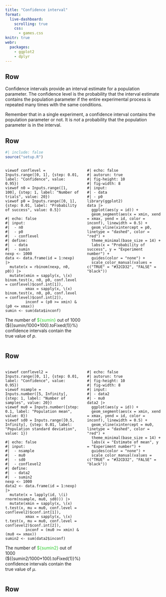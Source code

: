 ```yaml
---
title: "Confidence interval"
format:
  live-dashboard:
    scrolling: true
    css:
      - games.css
knitr: true
webr:
  packages:
    - ggplot2
    - dplyr
---
```


## Row 

<i class="fas fa-info-circle"></i> Confidence intervals provide an interval estimate for a population parameter. The confidence level is the probability that the interval estimate contains the population parameter if the entire experimental process is repeated many times with the same conditions. 

<i class="fas fa-exclamation-circle"></i> Remember that in a single experiment, a confidence interval contains the population parameter or not. It is _not_ a probability that the population parameter is in the interval.


## Row



::: {.card  title="Binomial proportion confidence interval"}

```r
#| include: false
source("setup.R")
```
::: {.columns}
::: {.column width="50%"}

```ojs
viewof conflevel = Inputs.range([0, 1], {step: 0.01, label: "Confidence", value: 0.95})
viewof n0 = Inputs.range([1, 100], {step: 1, label: "Number of trials", value: 20})
viewof p0 = Inputs.range([0, 1], {step: 0.01, label: "Probability of success", value: 0.5})
```
```webr
#| echo: false
#| input: 
#|  - n0
#|  - p0
#|  - conflevel
#| define:
#|  - data
#|  - sumin
nexp <- 1000
data <- data.frame(id = 1:nexp) |> 
  mutate(x = rbinom(nexp, n0, p0)) |> 
  mutate(xmin = sapply(x, \(x) binom.test(x, n0, p0, conf.level = conflevel)$conf.int[1]),
         xmax = sapply(x, \(x) binom.test(x, n0, p0, conf.level = conflevel)$conf.int[2]),
         inconf = (p0 >= xmin) & (p0 <= xmax))
sumin <- sum(data$inconf)
```

The number of [${sumin}]{style="color:#32CD32;"} out of 1000 (\${(sumin/1000*100).toFixed(1)}%) confidence intervals contain the true value of $p$.

:::

::: {.column width="50%"}


```webr
#| echo: false
#| autorun: true
#| fig-height: 10
#| fig-width: 8
#| input: 
#| - data
#| - p0
library(ggplot2)
data |>
  ggplot(aes(y = id)) +
  geom_segment(aes(x = xmin, xend = xmax, yend = id, color = inconf), linewidth = 0.5) +
  geom_vline(xintercept = p0, linetype = "dashed", color = "red") +
  theme_minimal(base_size = 14) +
  labs(x = "Probability of success", y = "Experiment number") +
  guides(color = "none") + 
  scale_color_manual(values = c("TRUE" = "#32CD32", "FALSE" = "black"))
```

:::
:::

:::

## Row


::: {.card  title="Confidence interval for population mean"}

::: {.columns}
::: {.column width="50%"}

```ojs
viewof conflevel2 = Inputs.range([0, 1], {step: 0.01, label: "Confidence", value: 0.95})
viewof nsample = Inputs.number([5, Infinity], {step: 1, label: "Number of samples", value: 20})
viewof mu0 = Inputs.number({step: 0.1, label: "Population mean", value: 0})
viewof sd0 = Inputs.range([0.5, Infinity], {step: 0.01, label: "Population standard deviation", value: 1})
```
```webr
#| echo: false
#| input: 
#|  - nsample
#|  - mu0
#|  - sd0
#|  - conflevel2
#| define:
#|  - data2
#|  - sumin2
nexp <- 1000
data2 <- data.frame(id = 1:nexp) |> 
  mutate(x = lapply(id, \(i) rnorm(nsample, mu0, sd0))) |> 
  mutate(xmin = sapply(x, \(x) t.test(x, mu = mu0, conf.level = conflevel2)$conf.int[1]),
         xmax = sapply(x, \(x) t.test(x, mu = mu0, conf.level = conflevel2)$conf.int[2]),
         inconf = (mu0 >= xmin) & (mu0 <= xmax))
sumin2 <- sum(data2$inconf)
```

The number of [${sumin2}]{style="color:#32CD32;"} out of 1000 (\${(sumin2/1000*100).toFixed(1)}%) confidence intervals contain the true value of $\mu$.

:::

::: {.column width="50%"}


```webr
#| echo: false
#| autorun: true
#| fig-height: 10
#| fig-width: 8
#| input: 
#| - data2
#| - mu0
data2 |>
  ggplot(aes(y = id)) +
  geom_segment(aes(x = xmin, xend = xmax, yend = id, color = inconf), linewidth = 0.5) +
  geom_vline(xintercept = mu0, linetype = "dashed", color = "red") +
  theme_minimal(base_size = 14) +
  labs(x = "Estimate of mean", y = "Experiment number") +
  guides(color = "none") + 
  scale_color_manual(values = c("TRUE" = "#32CD32", "FALSE" = "black"))
```

:::
:::

:::


## Row